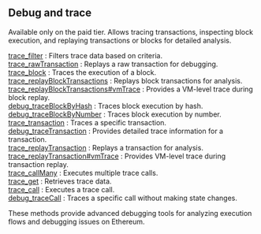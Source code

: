 
## Debug and trace

Available only on the paid tier. Allows tracing transactions, inspecting block execution, and replaying transactions or blocks for detailed analysis.

[trace_filter](/ethereum-api/debugandtrace/trace_filter) : Filters trace data based on criteria.  \
[trace_rawTransaction](/ethereum-api/debugandtrace/trace_rawTransaction) : Replays a raw transaction for debugging.  \
[trace_block](/ethereum-api/debugandtrace/trace_block) : Traces the execution of a block.  \
[trace_replayBlockTransactions](/ethereum-api/debugandtrace/trace_replayBlockTransactions) : Replays block transactions for analysis.  \
[trace_replayBlockTransactions#vmTrace](/ethereum-api/debugandtrace/trace_replayBlockTransactionsvmTrace) : Provides a VM-level trace during block replay. \
[debug_traceBlockByHash](/ethereum-api/debugandtrace/debug_traceBlockByHash) : Traces block execution by hash.  \
[debug_traceBlockByNumber](/ethereum-api/debugandtrace/debug_traceBlockByNumber) : Traces block execution by number.  \
[trace_transaction](/ethereum-api/debugandtrace/trace_transaction) : Traces a specific transaction.  \
[debug_traceTransaction](/ethereum-api/debugandtrace/debug_traceTransaction) : Provides detailed trace information for a transaction.  \
[trace_replayTransaction](/ethereum-api/debugandtrace/trace_replayTransaction) : Replays a transaction for analysis.  \
[trace_replayTransaction#vmTrace](/ethereum-api/debugandtrace/trace_replayTransactionvmTrace) : Provides VM-level trace during transaction replay.  \
[trace_callMany](/ethereum-api/debugandtrace/trace_callMany) : Executes multiple trace calls.  \
[trace_get](/ethereum-api/debugandtrace/trace_get) : Retrieves trace data.  \
[trace_call](/ethereum-api/debugandtrace/trace_call) : Executes a trace call.  \
[debug_traceCall](/ethereum-api/debugandtrace/debug_traceCall) : Traces a specific call without making state changes.

These methods provide advanced debugging tools for analyzing execution flows and debugging issues on Ethereum.

<Space h={16} />
<GetStarted />